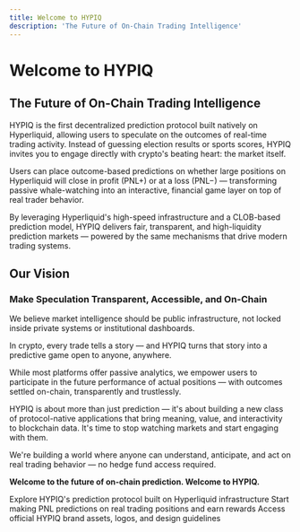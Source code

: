 ```yaml
---
title: Welcome to HYPIQ
description: 'The Future of On-Chain Trading Intelligence'
---
```


# Welcome to HYPIQ
## The Future of On-Chain Trading Intelligence

HYPIQ is the first decentralized prediction protocol built natively on Hyperliquid, allowing users to speculate on the outcomes of real-time trading activity. Instead of guessing election results or sports scores, HYPIQ invites you to engage directly with crypto's beating heart: the market itself.

Users can place outcome-based predictions on whether large positions on Hyperliquid will close in profit (PNL+) or at a loss (PNL−) — transforming passive whale-watching into an interactive, financial game layer on top of real trader behavior.

By leveraging Hyperliquid's high-speed infrastructure and a CLOB-based prediction model, HYPIQ delivers fair, transparent, and high-liquidity prediction markets — powered by the same mechanisms that drive modern trading systems.

## Our Vision
### Make Speculation Transparent, Accessible, and On-Chain

We believe market intelligence should be public infrastructure, not locked inside private systems or institutional dashboards.

In crypto, every trade tells a story — and HYPIQ turns that story into a predictive game open to anyone, anywhere.

While most platforms offer passive analytics, we empower users to participate in the future performance of actual positions — with outcomes settled on-chain, transparently and trustlessly.

HYPIQ is about more than just prediction — it's about building a new class of protocol-native applications that bring meaning, value, and interactivity to blockchain data. It's time to stop watching markets and start engaging with them.

We're building a world where anyone can understand, anticipate, and act on real trading behavior — no hedge fund access required.

**Welcome to the future of on-chain prediction. Welcome to HYPIQ.**

<CardGroup cols={3}>
  <Card
    title="Platform Overview"
    icon="monitor"
    href="/platform/overview"
  >
    Explore HYPIQ's prediction protocol built on Hyperliquid infrastructure
  </Card>
  <Card
    title="Predict & Earn"
    icon="target"
    href="/prediction/earn"
  >
    Start making PNL predictions on real trading positions and earn rewards
  </Card>
  <Card
    title="Brand Kit"
    icon="palette"
    href="/brand/logos-assets"
  >
    Access official HYPIQ brand assets, logos, and design guidelines
  </Card>
</CardGroup>